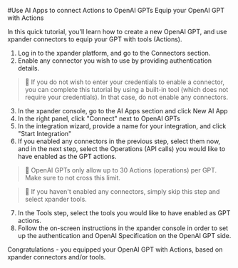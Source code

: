 #Use AI Apps to connect Actions to OpenAI GPTs
Equip your OpenAI GPT with Actions

In this quick tutorial, you'll learn how to create a new OpenAI GPT, and use xpander connectors to equip your GPT with tools (Actions).

1. Log in to the xpander platform, and go to the Connectors section.
2. Enable any connector you wish to use by providing authentication details.

> 📘 If you do not wish to enter your credentials to enable a connector, you can complete this tutorial by using a built-in tool (which does not require your credentials). In that case, do not enable any connectors.

3. In the xpander console, go to the AI Apps section and click New AI App
4. In the right panel, click "Connect" next to OpenAI GPTs
5. In the integration wizard, provide a name for your integration, and click "Start Integration"
6. If you enabled any connectors in the previous step, select them now, and in the next step, select the Operations (API calls) you would like to have enabled as the GPT actions. 

> 🚧 OpenAI GPTs only allow up to 30 Actions (operations) per GPT. Make sure to not cross this limit.

> 📘 If you haven't enabled any connectors, simply skip this step and select xpander tools.

7. In the Tools step, select the tools you would like to have enabled as GPT actions.
8. Follow the on-screen instructions in the xpander console in order to set up the authentication and OpenAI Specification on the OpenAI GPT side.

Congratulations - you equipped your OpenAI GPT with Actions, based on xpander connectors and/or tools.